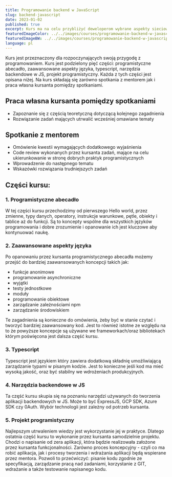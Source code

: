 ```yaml
---
title: Programowanie backend w JavaScript
slug: backend-javascript
date: 2023-01-02
published: true
excerpt: Kurs ma na celu przybliżyć deweloperom wybrane aspekty sieciowe w praktyczny sposób. Zagadnienia są wybrane w taki sposób, aby kompleksowo omówić informacje potrzebne żeby skutecznie działać jako full-stack developer z pełną kontrolą nad sieciowością aplikacji.
featuredImageColor: ../../images/courses/programowanie-backend-w-javascript-color.png
featuredImageBW: ../../images/courses/programowanie-backend-w-javascript-bw.png
language: pl
---
```




Kurs jest przeznaczony dla rozpoczynających swoją przygodę z programowaniem. Kurs jest podzielony pięć części: programistyczne abecadło, zaawansowane aspekty języka, typescript, narzędzia backendowe w JS, projekt programistyczny. Każda z tych części jest opisana niżej. Na kurs składają się zarówno spotkania z mentorem jak i praca własna kursanta pomiędzy spotkaniami.
## Praca własna kursanta pomiędzy spotkaniami

- Zapoznanie się z częścią teoretyczną dotyczącą kolejnego zagadnienia
- Rozwiązanie zadań mających utrwalić wcześniej omawiane tematy

## Spotkanie z mentorem

- Omówienie kwestii wymagających dodatkowego wyjaśnienia
- Code review wykonanych przez kursanta zadań, mające na celu ukierunkowanie w stronę dobrych praktyk programistycznych
- Wprowadzenie do następnego tematu
- Wskazówki rozwiązania trudniejszych zadań

## Części kursu:
### 1. Programistyczne abecadło

W tej części kursu przechodzimy od pierwszego Hello world, przez zmienne, typy danych, operatory, instrukcje warunkowe, pętle, obiekty i tablice aż do funkcji. Są to koncepty wspólne dla wszystkich języków programowania i dobre zrozumienie i opanowanie ich jest kluczowe aby kontynuować naukę.

### 2. Zaawansowane aspekty języka

Po opanowaniu przez kursanta programistycznego abecadła możemy przejść do bardziej zaawansowanych koncepcji takich jak:

- funkcje anonimowe
- programowanie asynchroniczne
- wyjątki
- testy jednostkowe
- moduły
- programowanie obiektowe
- zarządzanie zależnościami npm
- zarządzanie środowiskiem

Te zagadnienia są konieczne do omówienia, żeby być w stanie czytać i tworzyć bardziej zaawansowany kod. Jest to również istotne ze względu na to że powyższe koncepcje są używane we frameworkach/oraz bibliotekach którym poświęcona jest dalsza część kursu.

### 3. Typescript

Typescript jest językiem który zawiera dodatkową składnię umożliwiającą zarządzanie typami w pisanym kodzie. Jest to konieczne jeśli kod ma mieć wysoką jakość, oraz być stabilny we wdrożeniach produkcyjnych.

### 4. Narzędzia backendowe w JS

Ta część kursu skupia się na poznaniu narzędzi używanych do tworzenia aplikacji backendowych w JS. Może to być ExpressJS, GCP SDK, Azure SDK czy 0Auth. Wybór technologii jest zależny od potrzeb kursanta.

### 5. Projekt programistyczny

Najlepszym utrwaleniem wiedzy jest wykorzystanie jej w praktyce. Dlatego ostatnia część kursu to wykonanie przez kursanta samodzielnie projektu. Chodzi o napisanie od zera aplikacji, która będzie realizowała założone przez kursanta funkcjonalności. Zarówno proces koncepcyjny - czyli co ma robić aplikacja, jak i procesy tworzenia i wdrażania aplikacji będą wspierane przez mentora. Pozwoli to przećwiczyć: pisanie kodu zgodnie ze specyfikacją, zarządzanie pracą nad zadaniami, korzystanie z GIT, wdrażanie a także testowanie napisanego kodu.
